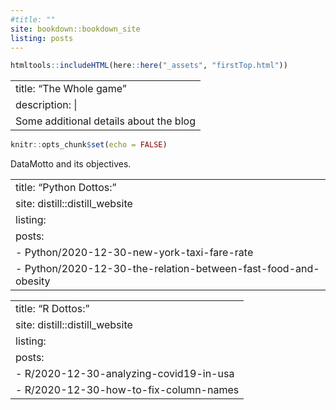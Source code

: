 ```yaml
---
#title: ""
site: bookdown::bookdown_site
listing: posts
---
```


```r
htmltools::includeHTML(here::here("_assets", "firstTop.html"))
```

<!--chapter:end:index.Rmd-->

---
title: "The Whole game"
description: |
  Some additional details about the blog
---

```r
knitr::opts_chunk$set(echo = FALSE)
```

DataMotto and its objectives.

<!--chapter:end:about.Rmd-->

---
title: "Python Dottos:"
site: distill::distill_website
listing:
  posts:
   - Python/2020-12-30-new-york-taxi-fare-rate
   - Python/2020-12-30-the-relation-between-fast-food-and-obesity
---

<!--chapter:end:Python.Rmd-->

---
title: "R Dottos:"
site: distill::distill_website
listing:
  posts:
   - R/2020-12-30-analyzing-covid19-in-usa
   - R/2020-12-30-how-to-fix-column-names
---

<!--chapter:end:R.Rmd-->

